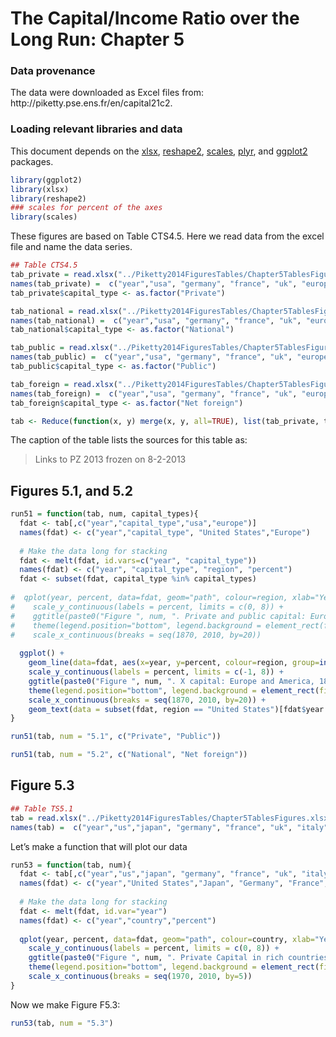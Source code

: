 The Capital/Income Ratio over the Long Run: Chapter 5
========================================================

### Data provenance

The data were downloaded as Excel files from: http://piketty.pse.ens.fr/en/capital21c2. 

### Loading relevant libraries and data

This document depends on the [xlsx](http://cran.r-project.org/web/packages/xlsx/index.html), [reshape2](http://cran.r-project.org/web/packages/reshape2/index.html), [scales](http://cran.r-project.org/web/packages/scales/index.html), [plyr](http://cran.r-project.org/web/packages/plyr/index.html), and [ggplot2](http://cran.r-project.org/web/packages/ggplot2/index.html) packages.

```r
library(ggplot2)
library(xlsx)
library(reshape2)
### scales for percent of the axes
library(scales)
```

These figures are based on Table CTS4.5. Here we read data from the excel file and name the data series.

```r
## Table CTS4.5
tab_private = read.xlsx("../Piketty2014FiguresTables/Chapter5TablesFigures.xlsx",sheetName="CTS4.5", rowIndex=6:20, colIndex=1:6, header=FALSE)
names(tab_private) =  c("year","usa", "germany", "france", "uk", "europe")
tab_private$capital_type <- as.factor("Private")

tab_national = read.xlsx("../Piketty2014FiguresTables/Chapter5TablesFigures.xlsx",sheetName="CTS4.5",rowIndex=6:20, colIndex=c(1, 7:11), header=FALSE)
names(tab_national) =  c("year","usa", "germany", "france", "uk", "europe")
tab_national$capital_type <- as.factor("National")

tab_public = read.xlsx("../Piketty2014FiguresTables/Chapter5TablesFigures.xlsx",sheetName="CTS4.5", rowIndex=6:20, colIndex=c(1, 12:16), header=FALSE)
names(tab_public) =  c("year","usa", "germany", "france", "uk", "europe")
tab_public$capital_type <- as.factor("Public")

tab_foreign = read.xlsx("../Piketty2014FiguresTables/Chapter5TablesFigures.xlsx",sheetName="CTS4.5", rowIndex=6:20, colIndex=c(1, 21:25), header=FALSE)
names(tab_foreign) =  c("year","usa", "germany", "france", "uk", "europe")
tab_foreign$capital_type <- as.factor("Net foreign")

tab <- Reduce(function(x, y) merge(x, y, all=TRUE), list(tab_private, tab_national, tab_public, tab_foreign))
```

The caption of the table lists the sources for this table as: 

> Links to PZ 2013 frozen on 8-2-2013

## Figures 5.1, and 5.2

```r
run51 = function(tab, num, capital_types){
  fdat <- tab[,c("year","capital_type","usa","europe")]
  names(fdat) <- c("year","capital_type", "United States","Europe")
  
  # Make the data long for stacking
  fdat <- melt(fdat, id.vars=c("year", "capital_type"))
  names(fdat) <- c("year", "capital_type", "region", "percent")
  fdat <- subset(fdat, capital_type %in% capital_types)
  
#  qplot(year, percent, data=fdat, geom="path", colour=region, xlab="Year", ylab="Value of private and public capital (% national income)") + 
#    scale_y_continuous(labels = percent, limits = c(0, 8)) +
#    ggtitle(paste0("Figure ", num, ". Private and public capital: Europe and America, 1870-2010")) +
#    theme(legend.position="bottom", legend.background = element_rect(fill="transparent")) +
#    scale_x_continuous(breaks = seq(1870, 2010, by=20))
  
  ggplot() +
    geom_line(data=fdat, aes(x=year, y=percent, colour=region, group=interaction(region, capital_type))) +
    scale_y_continuous(labels = percent, limits = c(-1, 8)) +
    ggtitle(paste0("Figure ", num, ". X capital: Europe and America, 1870-2010")) +
    theme(legend.position="bottom", legend.background = element_rect(fill="transparent")) +
    scale_x_continuous(breaks = seq(1870, 2010, by=20)) +
    geom_text(data = subset(fdat, region == "United States")[fdat$year == 1890,], aes(x=year, y=percent, label = capital_type), hjust = 0.7, vjust = 1)
}
```

```r
run51(tab, num = "5.1", c("Private", "Public"))
```

```r
run51(tab, num = "5.2", c("National", "Net foreign"))
```

## Figure 5.3

```r
## Table TS5.1
tab = read.xlsx("../Piketty2014FiguresTables/Chapter5TablesFigures.xlsx",sheetName="TS5.1",rowIndex=5:45,colIndex=1:10,header=FALSE)
names(tab) =  c("year","us","japan", "germany", "france", "uk", "italy", "canada", "australia", "spain")
```

Let's make a function that will plot our data

```r
run53 = function(tab, num){
  fdat <- tab[,c("year","us","japan", "germany", "france", "uk", "italy", "canada", "australia", "spain")]
  names(fdat) <- c("year","United States","Japan", "Germany", "France", "Britain", "Italy", "Canada", "Australia", "Spain")
  
  # Make the data long for stacking
  fdat <- melt(fdat, id.var="year")
  names(fdat) <- c("year","country","percent")
  
  qplot(year, percent, data=fdat, geom="path", colour=country, xlab="Year", ylab="Value of private capital (% national income)") + 
    scale_y_continuous(labels = percent, limits = c(0, 8)) +
    ggtitle(paste0("Figure ", num, ". Private Capital in rich countries, 1970-2010")) +
    theme(legend.position="bottom", legend.background = element_rect(fill="transparent")) +
    scale_x_continuous(breaks = seq(1970, 2010, by=5))
}
```

Now we make Figure F5.3:

```r
run53(tab, num = "5.3")
```